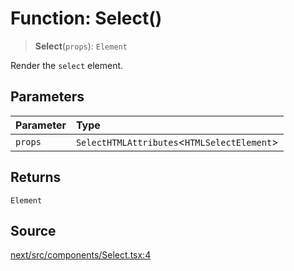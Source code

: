 # Function: Select()

> **Select**(`props`): `Element`

Render the `select` element.

## Parameters

| Parameter | Type |
| :------ | :------ |
| `props` | `SelectHTMLAttributes`\<`HTMLSelectElement`\> |

## Returns

`Element`

## Source

[next/src/components/Select.tsx:4](https://github.com/gpbl/react-day-picker/blob/56bfb649e/next/src/components/Select.tsx#L4)
